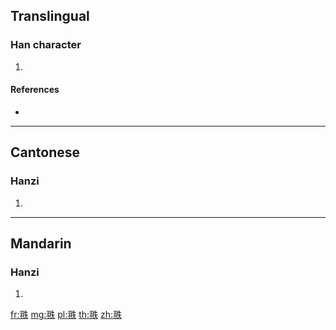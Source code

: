 {{character info/new}}
==Translingual==

===Han character===
{{Han char|rn=124|rad=羽|as=05|sn=11|four=15130|canj=SMHQO}}

# {{defn|Han|sort=羽05}}

====References====
* {{Han ref|kx=0956.190|dkj=28666|dj=1401.350|hdz=53344.220|uh=7FD0|ud=32720|bh=D6F9|bd=55033}}

----

==Cantonese==

===Hanzi===
{{yue-hanzi|jyut=|y=dit6}}

# {{defn|lang=yue|sort=羽05}}

----

==Mandarin==

===Hanzi===
{{cmn-hanzi|pin=[[qiào]] ([[qiao4]]), [[zhì]] ([[zhi4]])|wg=ch'iao<sup>4</sup>, chih<sup>4</sup>}}

# {{defn|lang=cmn|sort=羽05}}

[[fr:翐]]
[[mg:翐]]
[[pl:翐]]
[[th:翐]]
[[zh:翐]]